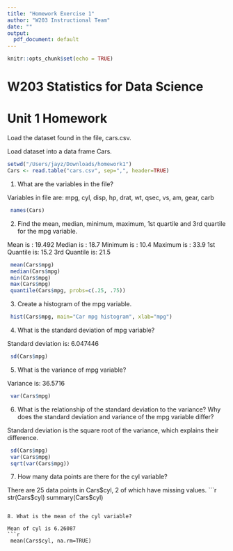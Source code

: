 ```yaml
---
title: "Homework Exercise 1"
author: "W203 Instructional Team"
date: ""
output:
  pdf_document: default
---
```


```r
knitr::opts_chunk$set(echo = TRUE)
```

W203 Statistics for Data Science
========================================================
Unit 1 Homework
========================================================


Load the dataset found in the file, cars.csv.

Load dataset into a data frame Cars.
```r
setwd("/Users/jayz/Downloads/homework1")
Cars <- read.table("cars.csv", sep=",", header=TRUE)
```


1. What are the variables in the file?

Variables in file are: mpg, cyl, disp, hp, drat, wt, qsec, vs, am, gear, carb
```r
 names(Cars)
```


2. Find the mean, median, minimum, maximum, 1st quartile and 3rd quartile for the mpg variable.

Mean is        : 19.492
Median is      : 18.7
Minimum is     : 10.4
Maximum is     : 33.9
1st Quantile is: 15.2
3rd Quantile is: 21.5
```r
 mean(Cars$mpg)
 median(Cars$mpg)
 min(Cars$mpg)
 max(Cars$mpg)
 quantile(Cars$mpg, probs=c(.25, .75))
```


3. Create a histogram of the mpg variable. 

```r
 hist(Cars$mpg, main="Car mpg histogram", xlab="mpg")
```


4. What is the standard deviation of mpg variable?

Standard deviation is: 6.047446

```r
 sd(Cars$mpg)
```


5. What is the variance of mpg variable?

Variance is: 36.5716 

```r
 var(Cars$mpg)
```

6. What is the relationship of the standard deviation to the variance? Why does the standard deviation and variance of the mpg variable differ? 

Standard deviation is the square root of the variance, which explains their difference.
```r
 sd(Cars$mpg)
 var(Cars$mpg)
 sqrt(var(Cars$mpg))
```


7. How many data points are there for the cyl variable? 

There are 25 data points in Cars$cyl, 2 of which have missing values.
```r
 str(Cars$cyl)
 summary(Cars$cyl)
```

8. What is the mean of the cyl variable?

Mean of cyl is 6.26087
```r
 mean(Cars$cyl, na.rm=TRUE)
```
